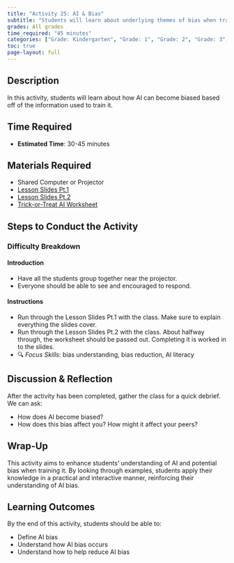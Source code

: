 ```yaml
---
title: "Activity 25: AI & Bias"
subtitle: "Students will learn about underlying themes of bias when training AI and how that impacts us."
grades: All grades
time_required: "45 minutes"
categories: ["Grade: Kindergarten", "Grade: 1", "Grade: 2", "Grade: 3", "Grade: 4", "Grade: 5", "Grade: 6", "Time: 45 Minutes"]
toc: true 
page-layout: full
---
```


## Description

In this activity, students will learn about how AI can become biased based off of the information used to train it. 

## Time Required

- **Estimated Time**: 30-45 minutes

## Materials Required

- Shared Computer or Projector
- [Lesson Slides Pt.1](https://docs.google.com/presentation/d/1PjqQyi919OfB98pRCJSG95aHLg3OvYIvTBfQE5F3d1E/edit?slide=id.g285acdf149b_0_52#slide=id.g285acdf149b_0_52)
- [Lesson Slides Pt.2](https://docs.google.com/presentation/d/19pTEOpe4gPExaCOp8x91RQERxpmJRPQLMCCVv_tHcnA/edit?slide=id.g24cbe908a3e_0_149#slide=id.g24cbe908a3e_0_149)
- [Trick-or-Treat AI Worksheet](https://docs.google.com/document/d/1XFZyV__BVYx-h16i9vuXz5IzPRdMjoB91vZgLidz8uo/edit?tab=t.0)

## Steps to Conduct the Activity

### Difficulty Breakdown

#### Introduction

- Have all the students group together near the projector.
- Everyone should be able to see and encouraged to respond.

#### Instructions

- Run through the Lesson Slides Pt.1 with the class. Make sure to explain everything the slides cover.
- Run through the Lesson Slides Pt.2 with the class.
About halfway through, the worksheet should be passed out. Completing it is worked in to the slides.
- 🔍 *Focus Skills*: bias understanding, bias reduction, AI literacy

## Discussion & Reflection

After the activity has been completed, gather the class for a quick debrief. We can ask:

- How does AI become biased?
- How does this bias affect you? How might it affect your peers?

## Wrap-Up

This activity aims to enhance students' understanding of AI and potential bias when training it. By looking through examples, students apply their knowledge in a practical and interactive manner, reinforcing their understanding of AI bias.

## Learning Outcomes

By the end of this activity, students should be able to:

- Define AI bias
- Understand how AI bias occurs
- Understand how to help reduce AI bias